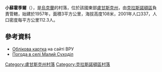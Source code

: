 {{coord|48|21|58|N|39|50|30|E|scale:100000|display=title}}

'''小蘇霍季爾'''（{{lang-uk|Малий Суходіл}}），是[[烏克蘭|烏克蘭]]的村落，位於該國東部[[盧甘斯克州|盧甘斯克州]]，由[[克拉斯諾頓區|克拉斯諾頓區]]負責管轄，始建於1957年，面積3平方公里，海拔高度108米，2001年人口337，人口密度每平方公里112.3人。

==參考資料==
* [http://w1.c1.rada.gov.ua/pls/z7503/A005?rdat1=03.01.2014&rf7571=18020 Облікова картка] {{Wayback|url=http://w1.c1.rada.gov.ua/pls/z7503/A005?rdat1=03.01.2014&rf7571=18020 |date=20140103210439 }} на сайті ВРУ
* [http://weather.in.ua/ua/lyganskaja/14697 Погода в селі Малий Суходіл]

{{DEFAULTSORT:Малий Суходіл}}
[[Category:盧甘斯克州村落|Category:盧甘斯克州村落]]
[[Category:克拉斯諾頓區村落|Category:克拉斯諾頓區村落]]


{{Luhansk-geo-stub}}